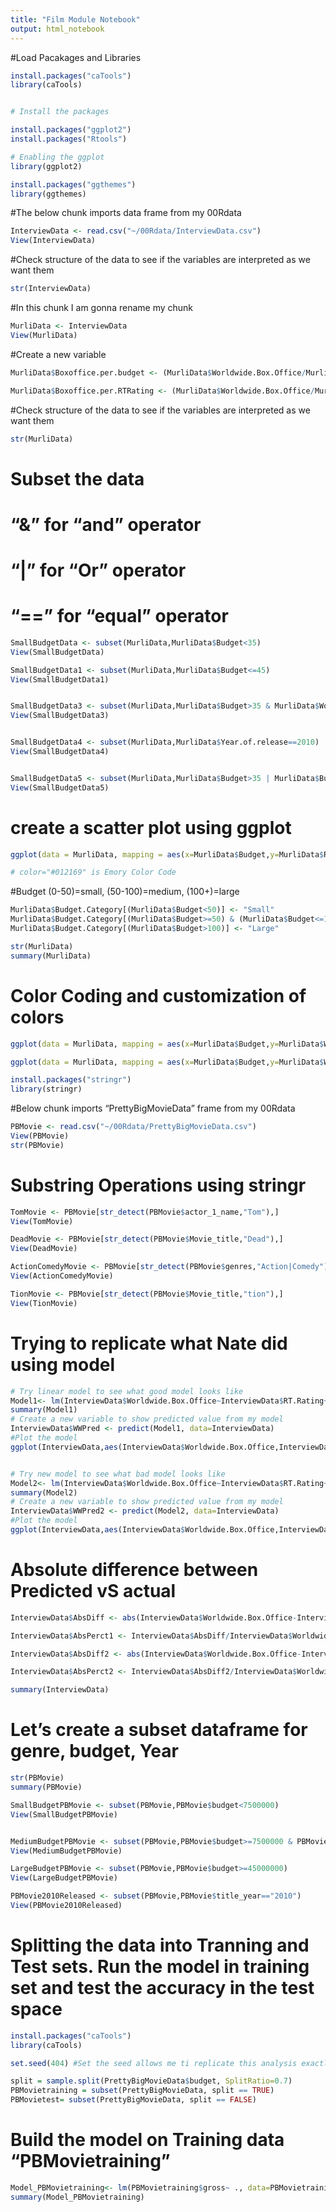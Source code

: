 ---
title: "Film Module Notebook"
output: html_notebook
---


#Load Pacakages and Libraries
```{r}

install.packages("caTools")
library(caTools)


# Install the packages

install.packages("ggplot2")
install.packages("Rtools")

# Enabling the ggplot
library(ggplot2)

install.packages("ggthemes")
library(ggthemes)

```



#The below chunk imports data frame from my 00Rdata
```{r}
InterviewData <- read.csv("~/00Rdata/InterviewData.csv")
View(InterviewData)

```


#Check structure of the data to see if the variables are interpreted as we want them
```{r}

str(InterviewData)


```


#In this chunk I am gonna rename my chunk
```{r}

MurliData <- InterviewData
View(MurliData)

```


#Create a new variable
```{r}

MurliData$Boxoffice.per.budget <- (MurliData$Worldwide.Box.Office/MurliData$Budget)

MurliData$Boxoffice.per.RTRating <- (MurliData$Worldwide.Box.Office/MurliData$RT.Rating)

```


#Check structure of the data to see if the variables are interpreted as we want them
```{r}

str(MurliData)

```


# Subset the data
# "&" for "and" operator
# "|" for "Or" operator
# "==" for "equal" operator
```{r}

SmallBudgetData <- subset(MurliData,MurliData$Budget<35)
View(SmallBudgetData)

SmallBudgetData1 <- subset(MurliData,MurliData$Budget<=45)
View(SmallBudgetData1)


SmallBudgetData3 <- subset(MurliData,MurliData$Budget>35 & MurliData$Worldwide.Box.Office<100)
View(SmallBudgetData3)


SmallBudgetData4 <- subset(MurliData,MurliData$Year.of.release==2010)
View(SmallBudgetData4)


SmallBudgetData5 <- subset(MurliData,MurliData$Budget>35 | MurliData$Budget>120)
View(SmallBudgetData5)

```


# create a scatter plot using ggplot
```{r}

ggplot(data = MurliData, mapping = aes(x=MurliData$Budget,y=MurliData$RT.Rating))+geom_point(color="Orange")+theme_light()+labs(title="Budget vs Rotten Tomatoes Ratings", y="Rotten Tomattos Rating", x="Movie Budget in million")+theme(plot.title = element_text(hjust = 0.5,color="#012169", size=12, face="plain"))

# color="#012169" is Emory Color Code

```


#Budget (0-50)=small, (50-100)=medium, (100+)=large
```{r}

MurliData$Budget.Category[(MurliData$Budget<50)] <- "Small"
MurliData$Budget.Category[(MurliData$Budget>=50) & (MurliData$Budget<=100)] <- "Medium"
MurliData$Budget.Category[(MurliData$Budget>100)] <- "Large"

str(MurliData)
summary(MurliData)

```


# Color Coding and customization of colors
```{r}

ggplot(data = MurliData, mapping = aes(x=MurliData$Budget,y=MurliData$Worldwide.Box.Office,colour=MurliData$Budget.Category))+geom_point()+theme_light()

ggplot(data = MurliData, mapping = aes(x=MurliData$Budget,y=MurliData$Worldwide.Box.Office,colour=MurliData$Budget.Category))+geom_point()+geom_smooth(method = lm,se=FALSE)+scale_color_manual(values = c("#ff0000","#ffc000","#79eb00"))+theme_light()

```



```{r}
install.packages("stringr")
library(stringr)
```


#Below chunk imports "PrettyBigMovieData" frame from my 00Rdata
```{r}

PBMovie <- read.csv("~/00Rdata/PrettyBigMovieData.csv")
View(PBMovie)
str(PBMovie)

```


# Substring Operations using stringr
```{r}

TomMovie <- PBMovie[str_detect(PBMovie$actor_1_name,"Tom"),]
View(TomMovie)

DeadMovie <- PBMovie[str_detect(PBMovie$Movie_title,"Dead"),]
View(DeadMovie)

ActionComedyMovie <- PBMovie[str_detect(PBMovie$genres,"Action|Comedy"),]
View(ActionComedyMovie)

TionMovie <- PBMovie[str_detect(PBMovie$Movie_title,"tion"),]
View(TionMovie)

```



# Trying to replicate what Nate did using model
```{r}

# Try linear model to see what good model looks like
Model1<- lm(InterviewData$Worldwide.Box.Office~InterviewData$RT.Rating+InterviewData$Budget, data=InterviewData)
summary(Model1)
# Create a new variable to show predicted value from my model
InterviewData$WWPred <- predict(Model1, data=InterviewData)
#Plot the model
ggplot(InterviewData,aes(InterviewData$Worldwide.Box.Office,InterviewData$WWPred))+geom_point()+theme_light()+geom_abline(intercept = 0, slope=1)


# Try new model to see what bad model looks like
Model2<- lm(InterviewData$Worldwide.Box.Office~InterviewData$RT.Rating+InterviewData$Year.of.release, data=InterviewData)
summary(Model2)
# Create a new variable to show predicted value from my model
InterviewData$WWPred2 <- predict(Model2, data=InterviewData)
#Plot the model
ggplot(InterviewData,aes(InterviewData$Worldwide.Box.Office,InterviewData$WWPred2))+geom_point()+theme_light()+geom_abline(intercept = 0, slope=1)

```


# Absolute difference between Predicted vS actual
```{r}

InterviewData$AbsDiff <- abs(InterviewData$Worldwide.Box.Office-InterviewData$WWPred)

InterviewData$AbsPerct1 <- InterviewData$AbsDiff/InterviewData$Worldwide.Box.Office

InterviewData$AbsDiff2 <- abs(InterviewData$Worldwide.Box.Office-InterviewData$WWPred2)

InterviewData$AbsPerct2 <- InterviewData$AbsDiff2/InterviewData$Worldwide.Box.Office

summary(InterviewData)

```


# Let's create a subset dataframe for genre, budget, Year
```{r}
str(PBMovie)
summary(PBMovie)

SmallBudgetPBMovie <- subset(PBMovie,PBMovie$budget<7500000)
View(SmallBudgetPBMovie)


MediumBudgetPBMovie <- subset(PBMovie,PBMovie$budget>=7500000 & PBMovie$budget<45000000)
View(MediumBudgetPBMovie)

LargeBudgetPBMovie <- subset(PBMovie,PBMovie$budget>=45000000)
View(LargeBudgetPBMovie)

PBMovie2010Released <- subset(PBMovie,PBMovie$title_year=="2010")
View(PBMovie2010Released)

```



# Splitting the data into Tranning and Test sets. Run the model in training set and test the accuracy in the test space
```{r}

install.packages("caTools")
library(caTools)

set.seed(404) #Set the seed allows me ti replicate this analysis exactly

split = sample.split(PrettyBigMovieData$budget, SplitRatio=0.7)
PBMovietraining = subset(PrettyBigMovieData, split == TRUE)
PBMovietest= subset(PrettyBigMovieData, split == FALSE)

```


# Build the model on Training data "PBMovietraining"
```{r}

Model_PBMovietraining<- lm(PBMovietraining$gross~ ., data=PBMovietraining)
summary(Model_PBMovietraining)

```







